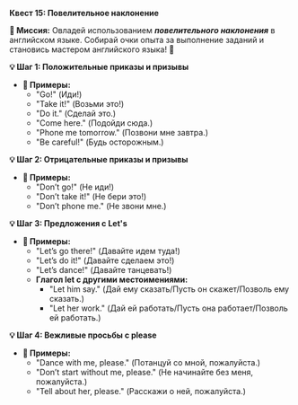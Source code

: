 
**Квест 15: Повелительное наклонение**

**🎯 Миссия:**
Овладей использованием ***повелительного наклонения*** в английском языке. Собирай очки опыта за выполнение заданий и становись мастером английского языка! 🌟

**💡 Шаг 1: Положительные приказы и призывы**
- **📜 Примеры:**
    - <Highlight>"Go!"</Highlight> <Highlight>(Иди!)</Highlight>
    - <Highlight>"Take it!"</Highlight> <Highlight>(Возьми это!)</Highlight>
    - <Highlight>"Do it."</Highlight> <Highlight>(Сделай это.)</Highlight>
    - <Highlight>"Come here."</Highlight> <Highlight>(Подойди сюда.)</Highlight>
    - <Highlight>"Phone me tomorrow."</Highlight> <Highlight>(Позвони мне завтра.)</Highlight>
    - <Highlight>"Be careful!"</Highlight> <Highlight>(Будь осторожным.)</Highlight>

**💡 Шаг 2: Отрицательные приказы и призывы**
- **📜 Примеры:**
    - <Highlight>"Don’t go!"</Highlight> <Highlight>(Не иди!)</Highlight>
    - <Highlight>"Don’t take it!"</Highlight> <Highlight>(Не бери это!)</Highlight>
    - <Highlight>"Don’t phone me."</Highlight> <Highlight>(Не звони мне.)</Highlight>

**💡 Шаг 3: Предложения с Let's**
- **📜 Примеры:**
    - <Highlight>"Let’s go there!"</Highlight> <Highlight>(Давайте идем туда!)</Highlight>
    - <Highlight>"Let’s do it!"</Highlight> <Highlight>(Давайте сделаем это!)</Highlight>
    - <Highlight>"Let’s dance!"</Highlight> <Highlight>(Давайте танцевать!)</Highlight>
    - **Глагол let с другими местоимениями:**
        - <Highlight>"Let him say."</Highlight> <Highlight>(Дай ему сказать/Пусть он скажет/Позволь ему сказать.)</Highlight>
        - <Highlight>"Let her work."</Highlight> <Highlight>(Дай ей работать/Пусть она работает/Позволь ей работать.)</Highlight>

**💡 Шаг 4: Вежливые просьбы с please**
- **📜 Примеры:**
    - <Highlight>"Dance with me, please."</Highlight> <Highlight>(Потанцуй со мной, пожалуйста.)</Highlight>
    - <Highlight>"Don’t start without me, please."</Highlight> <Highlight>(Не начинайте без меня, пожалуйста.)</Highlight>
    - <Highlight>"Tell about her, please."</Highlight> <Highlight>(Расскажи о ней, пожалуйста.)</Highlight>